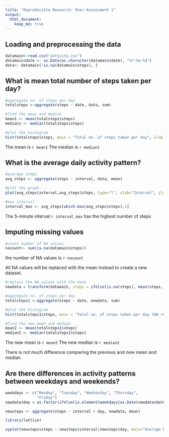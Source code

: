 ```yaml
---
title: "Reproducible Research: Peer Assessment 1"
output: 
  html_document:
    keep_md: true
---
```



## Loading and preprocessing the data

```r
datamain<-read.csv("activity.csv")
datamain$date <- as.Date(as.character(datamain$date), "%Y-%m-%d")
data<- datamain[!is.na(datamain$steps), ]
```


## What is mean total number of steps taken per day?

```r
#aggregate no. of steps per day
totalsteps <-aggregate(steps ~ date, data, sum)

#find the mean and median
mean1 <- mean(totalsteps$steps)
median1 <- median(totalsteps$steps)

#plot the histogram
hist(totalsteps$steps, main = "Total no. of steps taken per day", xlab = "Steps per day")
```

The mean is ```r mean1```
The median is ```r median1```


## What is the average daily activity pattern?

```r
#average steps 
avg_steps <- aggregate(steps ~ interval, data, mean)

#plot the graph
plot(avg_steps$interval,avg_steps$steps, type="l", xlab="Interval", ylab="Number of Steps",main="Average Number of Steps per Day per Interval")

#max interval
interval_max <- avg_steps[which.max(avg_steps$steps),1]

```

The 5-minute interval ```r interval_max``` has the highest number of steps


## Imputing missing values

```r
#count number of NA values
nacount<- sum(is.na(datamain$steps))
```

the number of NA values is ```r nacount```

All NA values will be replaced with the mean instead to create a new dataset.
```r

#replace the NA values with the mean
newdata = transform(datamain, steps = ifelse(is.na(steps), mean(steps, na.rm=TRUE), steps))

#aggregate no. of steps per day
totalsteps1 <-aggregate(steps ~ date, newdata, sum)

#plot the histogram
hist(totalsteps1$steps, main = "Total no. of steps taken per day (NA replaced with mean)", xlab = "Steps per day")

#find the new mean and median
mean2 <- mean(totalsteps1$steps)
median2 <- median(totalsteps1$steps)

```

The new mean is ```r mean2```
The new median is ```r median2```

There is not much difference comparing the previous and new mean and median. 

## Are there differences in activity patterns between weekdays and weekends?

```r

weekdays <- c("Monday", "Tuesday", "Wednesday", "Thursday", 
              "Friday")
newdata$day = as.factor(ifelse(is.element(weekdays(as.Date(newdata$date)),weekdays), "Weekday", "Weekend"))

newsteps <- aggregate(steps ~ interval + day, newdata, mean)

library(lattice)

xyplot(newsteps$steps ~ newsteps$interval|newsteps$day, main="Average Number of Steps per Day per Interval",xlab="Interval", ylab="Number of Steps",layout=c(1,2), type="l")

```

